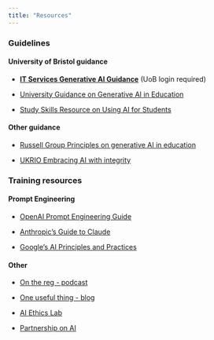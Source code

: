 ```yaml
---
title: "Resources"
---
```


### Guidelines

#### University of Bristol guidance

- [**IT Services Generative AI Guidance**](https://uob.sharepoint.com/sites/itservices/SitePages/generative-ai.aspx) (UoB login required)

- [University Guidance on Generative AI in Education](https://www.bristol.ac.uk/bilt/sharing-practice/guides/guidance-on-ai/)

- [Study Skills Resource on Using AI for Students](https://alt.content.bris.ac.uk/bbcswebdav/courses/Study_Skills/using-ai-at-university/)


#### Other guidance

- [Russell Group Principles on generative AI in education](../assets/Russell%20Group%20principles%20on%20generative%20AI%20in%20education.pdf)

- [UKRIO Embracing AI with integrity](https://doi.org/10.37672/UKRIO.2025.06.embracingAIwithintegrity)


### Training resources

#### Prompt Engineering 

- [OpenAI Prompt Engineering Guide](https://platform.openai.com/docs/guides/prompt-engineering)

- [Anthropic's Guide to Claude](https://docs.anthropic.com/claude/docs)

- [Google's AI Principles and Practices](https://ai.google/principles/)


#### Other

- [On the reg - podcast](https://onthereg.buzzsprout.com/)

- [One useful thing - blog](https://www.oneusefulthing.org/)

- [AI Ethics Lab](https://aiethicslab.com/)

- [Partnership on AI](https://partnershiponai.org/)




